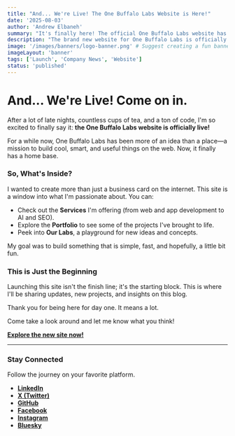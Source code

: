 ```yaml
---
title: "And... We're Live! The One Buffalo Labs Website is Here!"
date: '2025-08-03'
author: 'Andrew Elbaneh'
summary: "It's finally here! The official One Buffalo Labs website has launched. Come on in and take a look around."
description: "The brand new website for One Buffalo Labs is officially live! Learn more about what we do, check out our projects, and see what's cooking in the labs."
image: '/images/banners/logo-banner.png' # Suggest creating a fun banner for this!
imageLayout: 'banner'
tags: ['Launch', 'Company News', 'Website']
status: 'published'
---
```


# And... We're Live! Come on in.

After a lot of late nights, countless cups of tea, and a ton of code, I'm so excited to finally say it: **the One Buffalo Labs website is officially live!**

For a while now, One Buffalo Labs has been more of an idea than a place—a mission to build cool, smart, and useful things on the web. Now, it finally has a home base.

### So, What's Inside?

I wanted to create more than just a business card on the internet. This site is a window into what I'm passionate about. You can:

- Check out the **Services** I'm offering (from web and app development to AI and SEO).
- Explore the **Portfolio** to see some of the projects I've brought to life.
- Peek into **Our Labs**, a playground for new ideas and concepts.

My goal was to build something that is simple, fast, and hopefully, a little bit fun.

### This is Just the Beginning

Launching this site isn't the finish line; it's the starting block. This is where I'll be sharing updates, new projects, and insights on this blog.

Thank you for being here for day one. It means a lot.

Come take a look around and let me know what you think!

**[Explore the new site now!](/)**

---

### Stay Connected

Follow the journey on your favorite platform.

- [**LinkedIn**](https://www.linkedin.com/company/one-buffalo-labs)
- [**X (Twitter)**](https://x.com/OneBuffaloLabs)
- [**GitHub**](https://github.com/OneBuffaloLabs)
- [**Facebook**](https://www.facebook.com/profile.php?id=61578291081644)
- [**Instagram**](https://www.instagram.com/onebuffalolabs/)
- [**Bluesky**](https://bsky.app/profile/onebuffalolabs.com)
